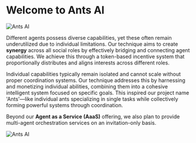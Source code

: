 # Welcome to Ants AI

![Ants AI](/motivation.png)

Different agents possess diverse capabilities, yet these often remain underutilized due to individual limitations. Our technique aims to create **synergy** across all social roles by effectively bridging and connecting agent capabilities. We achieve this through a token-based incentive system that proportionally distributes and aligns interests across different roles.

Individual capabilities typically remain isolated and cannot scale without proper coordination systems. Our technique addresses this by harnessing and monetizing individual abilities, combining them into a cohesive intelligent system focused on specific goals. This inspired our project name 'Ants'—like individual ants specializing in single tasks while collectively forming powerful systems through coordination.


Beyond our **Agent as a Service (AaaS)** offering, we also plan to provide multi-agent orchestration services on an invitation-only basis.

![Ants AI](/banner-2to1.png)

